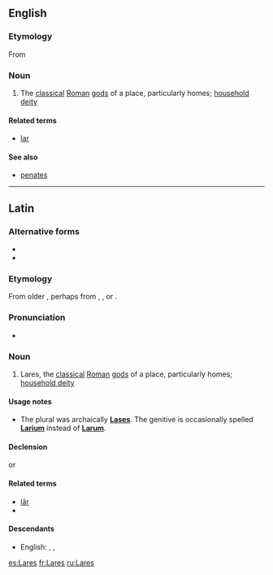 {{also|lares|läres}}
==English==

===Etymology===
{{wikipedia}}
From {{etyl|la|en}} {{term|Lares|lang=la}}

===Noun===
{{head|en|noun}}

# The [[classical]] [[Roman]] [[god]]s of a place, particularly homes; [[household deity]]

====Related terms====
* [[lar]]

====See also====
* [[penates]]

----

==Latin==

===Alternative forms===
* {{alter|la|larēs}}
* {{alter|la|Lasēs}}

===Etymology===
From older {{m|la|Lasēs}}, perhaps from {{etyl|ett|la}} {{m|ett|𐌋𐌀𐌓|tr=lar}}, {{m|ett|𐌋𐌀𐌓𐌔|tr=lars}}, or {{m|ett|𐌋𐌀𐌓𐌈|tr=lartʰ||lord}}.

===Pronunciation===
* {{la-pronunc|Larēs}}

===Noun===
{{la-noun|Larēs||Larum|m|third}}

# Lares, the [[classical]] [[Roman]] [[god]]s of a place, particularly homes; [[household deity]]

====Usage notes====
* The plural was archaically '''[[Lases]]'''. The genitive is occasionally spelled '''[[Larium]]''' instead of '''[[Larum]]'''.

====Declension====
{{la-decl-3rd|Lārs|Lar|num=pl}}
or
{{la-decl-3rd-I|Lārs|Lar|num=pl}}

====Related terms====
* [[lar#Latin|lār]]
* {{l|la|larva}}

====Descendants====
* English: {{l|en|lares}}, {{l|en|Lares}}, {{l|en|Lars}}

[[es:Lares]]
[[fr:Lares]]
[[ru:Lares]]